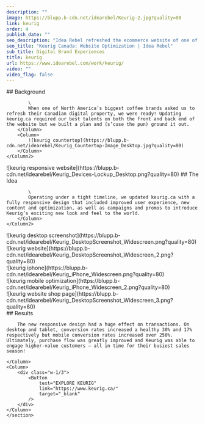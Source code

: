 ```yaml
---
description: ""
image: https://blupp.b-cdn.net/idearebel/Keurig-2.jpg?quality=80
link: keurig
order: 4
publish_date: ""
seo_description: "Idea Rebel refreshed the ecommerce website of one of North America's biggest coffee brands, Keurig.ca. Now, Keurig is reaching higher-value customers"
seo_title: "Keurig Canada: Website Optimization | Idea Rebel"
sub_title: Digital Brand Experiences
title: keurig
url: https://www.idearebel.com/work/keurig/
video: ""
video_flag: false
---
```


<section class="container mx-auto max-w-6xl py-10 grid grid-cos-3">
    <Column2>
        <Column>
            ## Background

            \
            When one of North America’s biggest coffee brands asked us to refresh their Canadian digital property, we were ready! Updating keurig.ca required our best talents on both the front and back end of the website but we built a plan and (s’cuse the pun) ground it out.
        </Column>
        <Column>
            ![keurig countertop](https://blupp.b-cdn.net/idearebel/Keurig_Countertop-Image_Desktop.jpg?quality=80)
        </Column>
    </Column2>
</section>
<section class="container mx-auto max-w-6xl py-10">
    <Column2>
        <Column>
            ![keurig responsive website](https://blupp.b-cdn.net/idearebel/Keurig_Devices-Lockup_Desktop.png?quality=80)
        </Column>
        <Column>
            ## The Idea

            \
            Operating under a tight timeline, we updated keurig.ca with a fully responsive design that included improved user experience, new content and optimization, as well as campaigns and promos to introduce Keurig’s exciting new look and feel to the world.
        </Column>
    </Column2>
</section>
<section class="container mx-auto max-w-6xl p-20 bg-secondary">
    <Column>
        ![keurig desktop screenshot](https://blupp.b-cdn.net/idearebel/Keurig_DesktopScreenshot_Widescreen.png?quality=80)
    </Column>
</section>

<section class="container mx-auto max-w-6xl p-20 bg-secondary mt-20">
    <Column>
        ![keurig website](https://blupp.b-cdn.net/idearebel/Keurig_DesktopScreenshot_Widescreen_2.png?quality=80)
    </Column>
</section>
<section class="container mx-auto max-w-6xl py-20 bg-secondary">
    <Column2>
        <Column>
            <div class="h-96 w-56">
                ![keurig iphone](https://blupp.b-cdn.net/idearebel/Keurig_iPhone_Widescreen.png?quality=80)
            </div>
        </Column>
        <Column>
            <div class="h-96 w-56">
                ![keurig mobile optimization](https://blupp.b-cdn.net/idearebel/Keurig_iPhone_Widescreen_2.png?quality=80)
            </div>
        </Column>
    </Column2>
</section>
<section class="container mx-auto max-w-6xl p-20 bg-secondary mt-20">
    <Column>
        ![keurig website shop page](https://blupp.b-cdn.net/idearebel/Keurig_DesktopScreenshot_Widescreen_3.png?quality=80)
    </Column>
</section>
<section class="bg-secondary mt-20">
    <section class="container ml-56 max-w-6xl py-20 w-1/2">
    <Column>
        ## Results

        The new responsive design had a huge effect on transactions. On desktop and tablet, conversion rates increased a healthy 30% and 17% respectively but mobile conversion rates increased over 250%. Ultimately, purchase flow was greatly improved and Keurig was able to engage higher-value customers – all in time for their busiest sales season!

    </Column>
    <Column>
        <div class="w-1/3">
            <Button
                text="EXPLORE KEURIG"
                link="https://www.keurig.ca/"
                target="_blank"
            />
        </div>
    </Column>
    </section>
</section>

<section class="container mx-auto max-w-6xl p-4 md:px-0 md:py-2">
    <Column>
        <div class="flex justify-between">
            <div>
            <PreviousProject
                link="/work/7-eleven/"
                title="7 eleven"
            />
            </div>
            <NextProject
                link="/work/roots-ecommerce-experience/"
                title="Roots"
            />
        </div>
    </Column>
</section>
